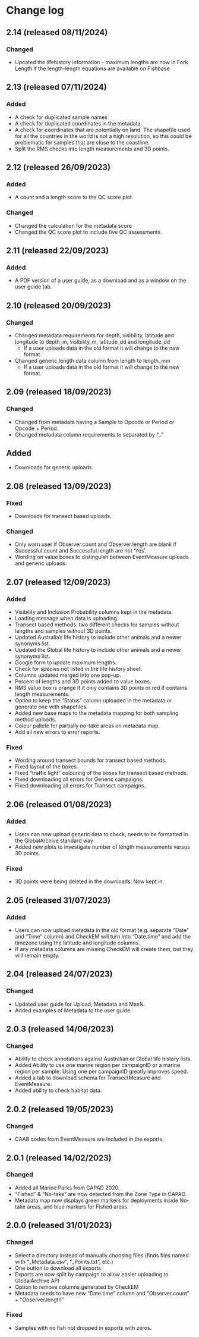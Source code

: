 # Change log

## 2.14 (released 08/11/2024)  <br />
### Changed <br />
- Upcated the lifehistory information - maximum lengths are now in Fork Length if the length-length equations are available on Fishbase

## 2.13 (released 07/11/2024)  <br />
### Added <br />
- A check for duplicated sample names
- A check for duplicated coordinates in the metadata
- A check for coordinates that are potentially on land. The shapefile used for all the countries in the world is not a high resolution, so this could be problematic for samples that are close to the coastline.
- Split the RMS checks into length measurements and 3D points.


## 2.12 (released 26/09/2023)  <br />
### Added  <br />
- A count and a length score to the QC score plot.

### Changed <br />
- Changed the calculation for the metadata score
- Changed the QC score plot to include five QC assessments.

## 2.11 (released 22/09/2023)  <br />
### Added <br />
- A PDF version of a user guide, as a download and as a window on the user guide tab.

## 2.10 (released 20/09/2023)  <br />
### Changed <br />
- Changed metadata requirements for depth, visibility, latitude and longitude to depth_m, visibility_m, latitude_dd and longitude_dd
  - If a user uploads data in the old format it will change to the new format.
- Changed generic length data column from length to length_mm
  - If a user uploads data in the old format it will change to the new format.

## 2.09 (released 18/09/2023)  <br />
### Changed <br />
- Changed from metadata having a Sample to Opcode or Period or Opcode + Period.
- Changed metadata column requirements to separated by "_"

## Added <br />
- Downloads for generic uploads.

## 2.08 (released 13/09/2023)  <br />
### Fixed <br />
- Downloads for transect based uploads.

### Changed <br />
- Only warn user if Observer.count and Observer.length are blank if Successful.count and Successful.length are not 'Yes'.
- Wording on value boxes to distinguish between EventMeasure uploads and generic uploads.

## 2.07 (released 12/09/2023)  <br />
### Added <br />
- Visibility and Inclusion Probability columns kept in the metadata.
- Loading message when data is uploading.
- Transect based methods: two different checks for samples without lengths and samples without 3D points.
- Updated Australia's life history to include other animals and a newer synonyms list.
- Updated the Global life history to include other animals and a newer synonyms list.
- Google form to update maximum lengths.
- Check for species not listed in the life history sheet.
- Columns updated merged into one pop-up.
- Percent of lengths and 3D points added to value boxes.
- RMS value box is orange if it only contains 3D points or red if contains length measurements.
- Option to keep the "Status" column uploaded in the metadata or generate one with shapefiles.
- Added new base maps to the metadata mapping for both sampling method uploads.
- Colour pallete for partially no-take areas on metadata map.
- Add all new errors to error reports.

### Fixed <br />
- Wording around transect bounds for transect based methods.
- Fixed layout of the boxes.
- Fixed "traffic light" colouring of the boxes for transect based methods.
- Fixed downloading all errors for Generic campaigns.
- Fixed downloading all errors for Transect campaigns.

## 2.06 (released 01/08/2023)  <br />
### Added <br />
- Users can now upload generic data to check, needs to be formatted in the GlobalArchive standard way
- Added new plots to investigate number of length measurements versus 3D points.

### Fixed <br />
- 3D points were being deleted in the downloads. Now kept in.

## 2.05 (released 31/07/2023)  <br />
### Added <br />
- Users can now upload metadata in the old format (e.g. separate "Date" and "Time" column) and CheckEM will turn into "Date.time" and add the timezone using the latitude and longitude columns.
- If any metadata columns are missing CheckEM will create them, but they will remain empty.

## 2.04 (released 24/07/2023) <br />
### Changed <br />
- Updated user guide for Upload, Metadata and MaxN.
- Added examples of Metadata to the user guide.

## 2.0.3 (released 14/06/2023) <br />
### Changed <br />
- Ability to check annotations against Australian or Global life history lists.
- Added Ability to use one marine region per campaignID or a marine region per sample.
  Using one per campaignID greatly improves speed.
- Added a tab to download schema for TransectMeasure and EventMeasure.
- Added ability to check habitat data.

## 2.0.2 (released 19/05/2023) <br />
### Changed <br />
- CAAB codes from EventMeasure are included in the exports.

## 2.0.1 (released 14/02/2023) <br />
### Changed <br />
- Added all Marine Parks from CAPAD 2020.
- "Fished" & "No-take" are now detected from the Zone Type in CAPAD.
- Metadata map now displays green markers for deployments inside No-take areas, and blue markers for Fished areas.

## 2.0.0 (released 31/01/2023) <br />
### Changed <br />
- Select a directory instead of manually choosing files (finds files named with "_Metadata.csv", "_Points.txt", etc.)
- One button to download all exports
- Exports are now split by campaign to allow easier uploading to GlobalArchive API
- Option to remove columns generated by CheckEM
- Metadata needs to have new "Date.time" column and "Observer.count" + "Observer.length"

### Fixed <br />
- Samples with no fish not dropped in exports with zeros.